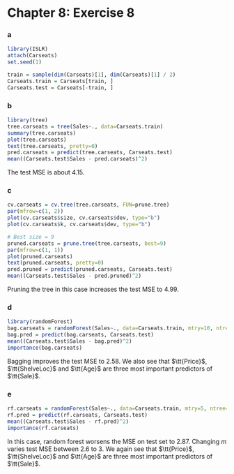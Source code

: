 Chapter 8: Exercise 8
========================================================

### a
```r
library(ISLR)
attach(Carseats)
set.seed(1)

train = sample(dim(Carseats)[1], dim(Carseats)[1] / 2)
Carseats.train = Carseats[train, ]
Carseats.test = Carseats[-train, ]
```

### b
```r
library(tree)
tree.carseats = tree(Sales~., data=Carseats.train)
summary(tree.carseats)
plot(tree.carseats)
text(tree.carseats, pretty=0)
pred.carseats = predict(tree.carseats, Carseats.test)
mean((Carseats.test$Sales - pred.carseats)^2)
```
The test MSE is about $4.15$.

### c
```r
cv.carseats = cv.tree(tree.carseats, FUN=prune.tree)
par(mfrow=c(1, 2))
plot(cv.carseats$size, cv.carseats$dev, type="b")
plot(cv.carseats$k, cv.carseats$dev, type="b")

# Best size = 9
pruned.carseats = prune.tree(tree.carseats, best=9)
par(mfrow=c(1, 1))
plot(pruned.carseats)
text(pruned.carseats, pretty=0)
pred.pruned = predict(pruned.carseats, Carseats.test)
mean((Carseats.test$Sales - pred.pruned)^2)
```
Pruning the tree in this case increases the test MSE to $4.99$.

### d
```r
library(randomForest)
bag.carseats = randomForest(Sales~., data=Carseats.train, mtry=10, ntree=500, importance=T)
bag.pred = predict(bag.carseats, Carseats.test)
mean((Carseats.test$Sales - bag.pred)^2)
importance(bag.carseats)
```
Bagging improves the test MSE to $2.58$. We also see that $\tt{Price}$, $\tt{ShelveLoc}$ and $\tt{Age}$ are three most important predictors of $\tt{Sale}$.

### e
```r
rf.carseats = randomForest(Sales~., data=Carseats.train, mtry=5, ntree=500, importance=T)
rf.pred = predict(rf.carseats, Carseats.test)
mean((Carseats.test$Sales - rf.pred)^2)
importance(rf.carseats)
```
In this case, random forest worsens the MSE on test set to $2.87$. Changing $m$ varies test MSE between $2.6$ to $3$. We again see that $\tt{Price}$, $\tt{ShelveLoc}$ and $\tt{Age}$ are three most important predictors of $\tt{Sale}$.